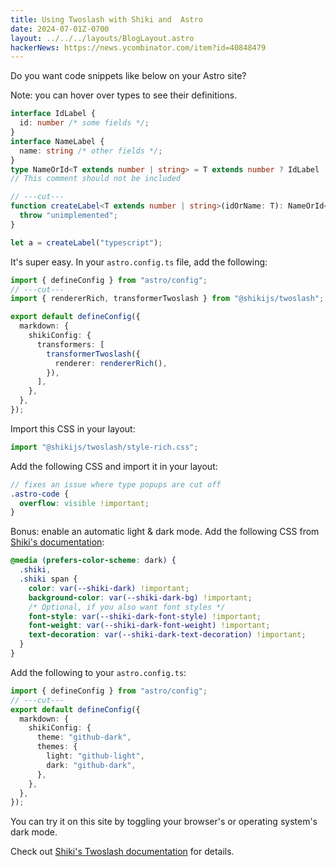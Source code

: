 ```yaml
---
title: Using Twoslash with Shiki and  Astro
date: 2024-07-01Z-0700
layout: ../../../layouts/BlogLayout.astro
hackerNews: https://news.ycombinator.com/item?id=40848479
---
```


Do you want code snippets like below on your Astro site?

Note: you can hover over types to see their definitions.

```typescript
interface IdLabel {
  id: number /* some fields */;
}
interface NameLabel {
  name: string /* other fields */;
}
type NameOrId<T extends number | string> = T extends number ? IdLabel : NameLabel;
// This comment should not be included

// ---cut---
function createLabel<T extends number | string>(idOrName: T): NameOrId<T> {
  throw "unimplemented";
}

let a = createLabel("typescript");
```

It's super easy. In your `astro.config.ts` file, add the following:

```typescript
import { defineConfig } from "astro/config";
// ---cut---
import { rendererRich, transformerTwoslash } from "@shikijs/twoslash";

export default defineConfig({
  markdown: {
    shikiConfig: {
      transformers: [
        transformerTwoslash({
          renderer: rendererRich(),
        }),
      ],
    },
  },
});
```

Import this CSS in your layout:

```typescript
import "@shikijs/twoslash/style-rich.css";
```

Add the following CSS and import it in your layout:

```scss
// fixes an issue where type popups are cut off
.astro-code {
  overflow: visible !important;
}
```

Bonus: enable an automatic light & dark mode. Add the following CSS from [Shiki's documentation](https://shiki.style/guide/dual-themes#query-based-dark-mode):

```scss
@media (prefers-color-scheme: dark) {
  .shiki,
  .shiki span {
    color: var(--shiki-dark) !important;
    background-color: var(--shiki-dark-bg) !important;
    /* Optional, if you also want font styles */
    font-style: var(--shiki-dark-font-style) !important;
    font-weight: var(--shiki-dark-font-weight) !important;
    text-decoration: var(--shiki-dark-text-decoration) !important;
  }
}
```

Add the following to your `astro.config.ts`:

```typescript
import { defineConfig } from "astro/config";
// ---cut---
export default defineConfig({
  markdown: {
    shikiConfig: {
      theme: "github-dark",
      themes: {
        light: "github-light",
        dark: "github-dark",
      },
    },
  },
});
```

You can try it on this site by toggling your browser's or operating system's dark mode.

Check out [Shiki's Twoslash documentation](https://shikijs.github.io/twoslash/) for details.
